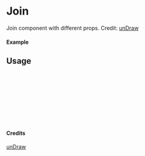 
<Meta of={Join} title="unDraw/Join" />

# Join

Join component with different props.
Credit: [unDraw](https://undraw.co/illustrations)

#### Example

<Canvas of={Join.Primary} />

## Usage

```ts
import { Join } from "yadl-ui";

const Example = () => {
  return (
      <Join />
  );
};

export default Example;
```

#### Credits
[unDraw](https://undraw.co/illustrations)
